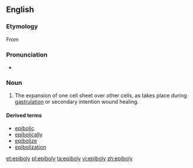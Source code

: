 ==English==

===Etymology===

From {{etyl|grc|en}} {{term|sc=Grek|lang=el|ἐπιβολή||addition|tr=epibolé}}

===Pronunciation===

* {{IPA|ɛˈpɪbəli|lang=en}}

===Noun===
{{en-noun|-}}
{{wikipedia}}

# {{context|embryology|lang=en}} The expansion of one cell sheet over other cells, as takes place during [[gastrulation]] or secondary intention wound healing.

====Derived terms====
* [[epibolic]]
* [[epibolically]]
* [[epibolize]]
* [[epibolization]]

[[et:epiboly]]
[[pl:epiboly]]
[[ta:epiboly]]
[[vi:epiboly]]
[[zh:epiboly]]